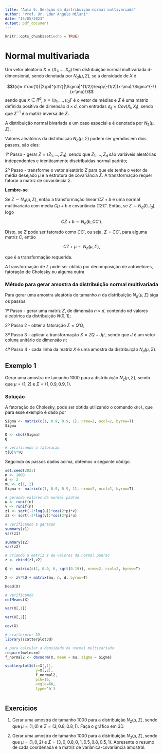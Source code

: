---
title: "Aula 6: Geração da distribuição normal multivariada"
author: "Prof. Dr. Eder Angelo Milani"
date: "15/05/2023"
output: pdf_document
---

```{r setup, include=FALSE}
knitr::opts_chunk$set(echo = TRUE)
```

# Normal multivariada 


Um vetor aleatório $X=(X_1, \ldots, X_d)$ tem distribuição normal multivariada $d$-dimensional, sendo denotada por $N_d(\mu, \Sigma)$, se a densidade de $X$ é 

$$f(x)= \frac{1}{(2\pi)^{d/2}|\Sigma|^{1/2}}\exp\{-(1/2)(x-\mu)'\Sigma^{-1}(x-\mu)\}$$
sendo que $x\in R^d$, $\mu=(\mu_1, \ldots, \mu_d)'$ é o vetor de médias e $\Sigma$ é uma matriz definida positiva de dimensão $d\times d$, com entradas $\sigma_{ij}=Cov(X_i, X_j)$, sendo que $\Sigma^{-1}$ é a matriz inversa de $\Sigma$. 



A distribuição normal bivariada e um caso especial e é denotada por $N_2(\mu, \Sigma)$. 


Valores aleatórios da distribuição $N_d(\mu, \Sigma)$ podem ser gerados em dois passos, são eles:

1º Passo -  gerar $Z=(Z_1, \ldots, Z_d)$, sendo que $Z_1, \ldots, Z_d$ são variáveis aleatórias independentes e identicamente disctribuídas normal padrão;

2º Passo - transforme o vetor aleatório $Z$ para que ele tenha o vetor de média desejado $\mu$ e a estrutura de covariância $\Sigma$. A transformação requer fatorar a matriz de covariância $\Sigma$. 


**Lembre-se**

Se $Z\sim N_d(\mu, \Sigma)$, então a transformação linear $CZ+b$ é uma normal multivariada com média $C\mu+b$ e covariância $C \Sigma C'$. Então, se $Z \sim N_d(0, I_d)$, logo 

$$CZ+b \sim N_d(b, C C').$$

Disto, se $\Sigma$ pode ser fatorado como $C C'$, ou seja, $\Sigma = C C'$, para alguma matriz $C$, então 

$$CZ+\mu \sim N_d(\mu, \Sigma),$$

que é a transformação requerida. 


A transformação de $\Sigma$ pode ser obtida por decomposição de autovetores, fatoração de Cholesky ou alguma outra.



### Método para gerar amostra da distribuição normal multivariada 


Para gerar uma amostra aleatória de tamanho $n$ da distribuição $N_d(\mu, \Sigma)$ siga os passos

1º Passo - gerar uma matriz $Z$, de dimensão $n\times d$, contendo $nd$ valores aleatórios da distribuição $N(0,1)$;

2º Passo 2 - obter a fatoração $\Sigma = Q'Q$;

3º Passo 3 - aplicar a transformação $X= ZQ + J \mu'$, sendo que $J$ é um vetor coluna unitário de dimensão $n$; 

4º Passo 4 - cada linha da matriz $X$ é uma amostra da distribuição $N_d(\mu, \Sigma)$.  



## Exemplo 1 

Gerar uma amostra de tamanho 1000 para a distribuição $N_2(\mu, \Sigma),$ sendo que  $\mu=(1, 2)$ e $\Sigma = (1, 0.9, 0.9, 1)$.

### Solução 


A fatoração de Cholesky, pode ser obtida utilizando o comando `chol`, que para esse exemplo é dado por 

```{r}
Sigma <- matrix(c(1, 0.9, 0.9, 1), nrow=2, ncol=2, byrow=T)
Sigma

Q <- chol(Sigma)
Q

# verificando a fatoracao 
t(Q)%*%Q
```


Seguindo os passos dados acima, obtemos o seguinte código. 

```{r}
set.seed(2023)
n <- 1000
d <- 2
mu <- c(1, 2)
Sigma <- matrix(c(1, 0.9, 0.9, 1), nrow=2, ncol=2, byrow=T)

# gerando valores da normal padrao
u <- runif(n)
v <- runif(n)
z1 <- sqrt(-2*log(u))*cos(2*pi*v)
z2 <- sqrt(-2*log(v))*cos(2*pi*u)

# verificando a geracao 
summary(z1)
var(z1)

summary(z2)
var(z2)

# criando a matriz z de valores da normal padrao 
z <- cbind(z1,z2)

Q <- matrix(c(1, 0.9, 0, sqrt(0.19)), nrow=2, ncol=2, byrow=T) 

X <- z%*%Q + matrix(mu, n, d, byrow=T)

head(X)

# verificando 
colMeans(X)

var(X[,1])

var(X[,2])

cov(X)

# scatterplor 3D
library(scatterplot3d)

# para calcular a densidade da normal multivariada  
require(mvtnorm)
f_normal2 <- dmvnorm(X, mean = mu, sigma = Sigma)

scatterplot3d(x=X[,1],
              y=X[,2],
              f_normal2,
              pch=16,
              angle=60,
              type='h')
  

```


## Exercícios


1. Gerar uma amostra de tamanho 1000 para a distribuição $N_2(\mu, \Sigma),$ sendo que  $\mu=(1, 0)$ e $\Sigma = (3, 0.8, 0.8, 1)$. Faça o gráfico em 3D.
 

2. Gerar uma amostra de tamanho 1000 para a distribuição $N_3(\mu, \Sigma),$ sendo que  $\mu=(1, 0, 2)$ e $\Sigma = (3, 0, 0.8, 0, 1, 0.5, 0.8, 0.5, 1)$. Apresente o resumo de cada coordenada e a matriz de variânica-covariância amostral.    


